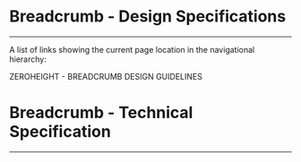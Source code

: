 
<Meta title="ODS Components/Navigation/Breadcrumb [molecule]/Specifications" />

# Breadcrumb - Design Specifications
----

A list of links showing the current page location in the navigational hierarchy:
<div>
  <osds-button color="primary" variant="ghost" href="https://zeroheight.com/6fc8a63f7/p/6707ac-breadcrumb/b/40a887" target="_blank">
    ZEROHEIGHT - BREADCRUMB DESIGN GUIDELINES &nbsp;
    <osds-icon name="external-link" color="primary" size="xs"></osds-icon>
  </osds-button>
</div>

# Breadcrumb - Technical Specification
----

<SpecificationsBreadcrumb />
